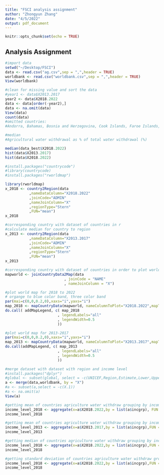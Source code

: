 ```yaml
---
title: "FSCI analysis assignment"
author: "Zhongyun Zhang"
date: "4/5/2022"
output: pdf_document
---
```


```r
knitr::opts_chunk$set(echo = TRUE)
```

## Analysis Assignment

```r
#import data
setwd("~/Desktop/FSCI")
data <- read.csv("ag.csv",sep = ",",header = TRUE)
worldbank <- read.csv("worldbank.csv",sep = ",",header = TRUE)
View(worldbank)
```

```r
#clean for missing value and sort the data
#year1 <- data$X2013.2017
year2 <- data$X2018.2022
data <- data[order(-year2),]
data <- na.omit(data)
View(data) 
count(data)
#omitted countries:
#Andorra, Bahamas, Bosnia and Herzegovina, Cook Islands, Faroe Islands, Holy See, Kiribati, Liechtenstein, Marshall Islands, Micronesia, Nauru, Niue, Palau, |Samoa, San Marino, Solomon, Tokelau, Tonga, Tuvalu, Vanuatu
```


```r
#median
#Agricultural water withdrawal as % of total water withdrawal (%)

median(data_best$X2018.2022)
hist(data$X2013.2017)
hist(data$X2018.2022)
```

```r
#install.packages("countrycode")
#library(countrycode)
#install.packages("rworldmap")

library(rworldmap)
x_2018 <- country2Region(data
           ,nameDataColumn="X2018.2022"
           ,joinCode="ADMIN"
           ,nameJoinColumn="X"
           ,regionType="Stern"
           ,FUN="mean")
x_2018
```

```r
#corresponding country with dataset of countries in r
#calculate median for country to region
x_2013 <- country2Region(data
           ,nameDataColumn="X2013.2017"
           ,joinCode="ADMIN"
           ,nameJoinColumn="X"
           ,regionType="Stern"
           ,FUN="mean")
x_2013
```

```r
#corresponding country with dataset of countries in order to plot world map
mapworld <- joinCountryData2Map(data
                           , joinCode = "NAME"
                           , nameJoinColumn = "X")

```


```r
#plot world map for 2018 to 2022
# organge to blue color band, three color band
par(mai=c(0,0,0.2,0),xaxs="i",yaxs="i")
map_2018 <- mapCountryData(mapworld, nameColumnToPlot="X2018.2022",mapTitle = "Total renewable water resources from 2018 to 2022", colourPalette = c("#cc5803","#e2711d","#ff9505","#ffb700","#ffc300","#48cae4","#00b4d8","#0096c7","#0077b6","#023e8a"),oceanCol = "light blue",missingCountryCol = 'gray',addLegend = FALSE)
do.call( addMapLegend, c( map_2018
                        , legendLabels="all"
                        , legendWidth=0.5
                        ))
```

```r
#plot world map for 2013-2017
par(mai=c(0,0,0.2,0),xaxs="i",yaxs="i")
map_2013 <- mapCountryData(mapworld, nameColumnToPlot="X2013.2017",mapTitle = "Total renewable water resources from 2013 to 2017", colourPalette = c("#cc5803","#e2711d","#ff9505","#ffb700","#ffc300","#48cae4","#00b4d8","#0096c7","#0077b6","#023e8a"),oceanCol = "light blue",missingCountryCol = 'gray',addLegend = FALSE)
do.call(addMapLegend, c( map_2013
                        , legendLabels="all"
                        , legendWidth=0.5
                        ))

```



```r
#merge dataset with dataset with region and income level
#install.packages("dplyr")
#global <- subset(global, select = -c(UNICEF,Region,Estimate,Lower,Upper, Sample.size,X.1))
a <- merge(data,worldbank, by = "X")
#a <- subset(a,select = -c(X.1))
#a <- na.omit(a)
View(a)
```


```r
#getting mean of countries agriculture water withdraw grouping by income group in 2018-2022
income_level_2018 <- aggregate(x=a$X2018.2022,by = list(a$incgrp), FUN = mean)
income_level_2018
```

```r
#getting mean of countries agriculture water withdraw grouping by income group in 2018-2022
income_level_2013 <- aggregate(x=a$X2013.2017,by = list(a$incgrp),FUN = mean)
income_level_2013
```


```r
#getting median of countries agriculture water withdraw grouping by income group in 2018-2022
income_level_2018 <- aggregate(x=a$X2018.2022,by = list(a$incgrp),FUN = median)
income_level_2018
```


```r
#getting standard deviation of countries agriculture water withdraw grouping by income group in 2018-2022
income_level_2018 <- aggregate(x=a$X2018.2022,by = list(a$incgrp),FUN = sd)
income_level_2018
```